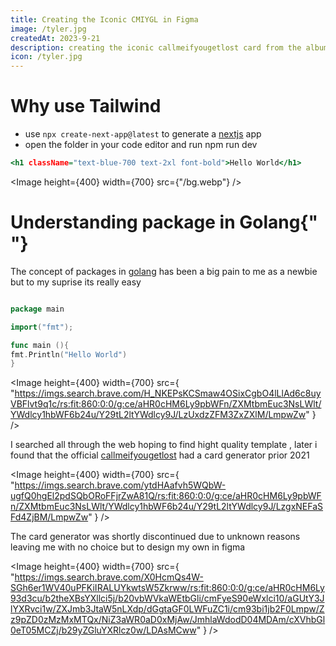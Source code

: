 ```yaml
---
title: Creating the Iconic CMIYGL in Figma
image: /tyler.jpg
createdAt: 2023-9-21
description: creating the iconic callmeifyougetlost card from the album from scratch in figma
icon: /tyler.jpg
---
```


# Why use Tailwind

- use `npx create-next-app@latest` to generate a [nextjs](https://nextjs.org) app
- open the folder in your code editor and run npm run dev

```html:index.html
<h1 className="text-blue-700 text-2xl font-bold">Hello World</h1>
```

<Image height={400} width={700} src={"/bg.webp"} />

# Understanding package in Golang{" "}

The concept of packages in [golang](http://go.dev) has been a big pain to me
as a newbie but to my suprise its really easy

```go:main.go showLineNumbers

package main

import("fmt");

func main (){
fmt.Println("Hello World")
}

```

<Image
  height={400}
  width={700}
  src={
    "https://imgs.search.brave.com/H_NKEPsKCSmaw4OSixCgbO4lLlAd6c8uyVBFlvt9q1c/rs:fit:860:0:0/g:ce/aHR0cHM6Ly9pbWFn/ZXMtbmEuc3NsLWlt/YWdlcy1hbWF6b24u/Y29tL2ltYWdlcy9J/LzUxdzZFM3ZxZXlM/LmpwZw"
  }
/>

I searched all through the web hoping to find hight quality template , later i found that the official [callmeifyougetlost](http://callmeifyougetlost.com) had a card generator prior 2021

<Image
  height={400}
  width={700}
  src={
    "https://imgs.search.brave.com/ytdHAafvh5WQbW-ugfQ0hgEl2pdSQbORoFFjrZwA81Q/rs:fit:860:0:0/g:ce/aHR0cHM6Ly9pbWFn/ZXMtbmEuc3NsLWlt/YWdlcy1hbWF6b24u/Y29tL2ltYWdlcy9J/LzgxNEFaSFd4ZjBM/LmpwZw"
  }
/>

The card generator was shortly discontinued due to unknown reasons leaving me with no choice but to design my own in figma

<Image
  height={400}
  width={700}
  src={
    "https://imgs.search.brave.com/X0HcmQs4W-SGh6er1WV40uPFKiIRALUYkwtsW5Zkrww/rs:fit:860:0:0/g:ce/aHR0cHM6Ly93d3cu/b2theXBsYXllci5j/b20vbWVkaWEtbGli/cmFyeS90eWxlci10/aGUtY3JlYXRvci1w/ZXJmb3JtaW5nLXdp/dGgtaGF0LWFuZC1i/cm93bi1jb2F0Lmpw/Zz9pZD0zMzMxMTQx/NiZ3aWR0aD0xMjAw/JmhlaWdodD04MDAm/cXVhbGl0eT05MCZj/b29yZGluYXRlcz0w/LDAsMCww"
  }
/>
